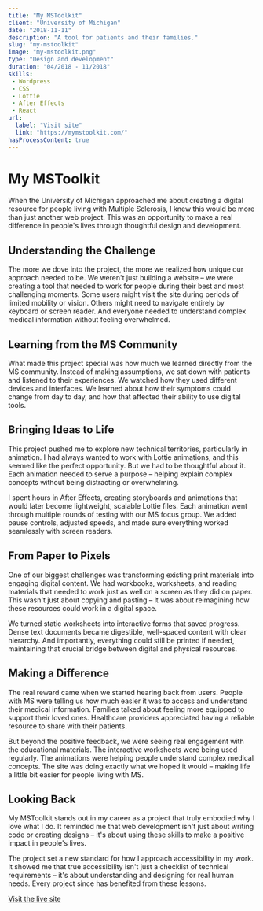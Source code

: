 ```yaml
---
title: "My MSToolkit"
client: "University of Michigan"
date: "2018-11-11"
description: "A tool for patients and their families."
slug: "my-mstoolkit"
image: "my-mstoolkit.png"
type: "Design and development"
duration: "04/2018 - 11/2018"
skills:
 - Wordpress
 - CSS
 - Lottie
 - After Effects
 - React
url:
  label: "Visit site"
  link: "https://mymstoolkit.com/"
hasProcessContent: true
---
```



# My MSToolkit

When the University of Michigan approached me about creating a digital resource for people living with Multiple Sclerosis, I knew this would be more than just another web project. This was an opportunity to make a real difference in people's lives through thoughtful design and development.

## Understanding the Challenge

The more we dove into the project, the more we realized how unique our approach needed to be. We weren't just building a website – we were creating a tool that needed to work for people during their best and most challenging moments. Some users might visit the site during periods of limited mobility or vision. Others might need to navigate entirely by keyboard or screen reader. And everyone needed to understand complex medical information without feeling overwhelmed.

## Learning from the MS Community

What made this project special was how much we learned directly from the MS community. Instead of making assumptions, we sat down with patients and listened to their experiences. We watched how they used different devices and interfaces. We learned about how their symptoms could change from day to day, and how that affected their ability to use digital tools.

## Bringing Ideas to Life

This project pushed me to explore new technical territories, particularly in animation. I had always wanted to work with Lottie animations, and this seemed like the perfect opportunity. But we had to be thoughtful about it. Each animation needed to serve a purpose – helping explain complex concepts without being distracting or overwhelming.

I spent hours in After Effects, creating storyboards and animations that would later become lightweight, scalable Lottie files. Each animation went through multiple rounds of testing with our MS focus group. We added pause controls, adjusted speeds, and made sure everything worked seamlessly with screen readers.

## From Paper to Pixels

One of our biggest challenges was transforming existing print materials into engaging digital content. We had workbooks, worksheets, and reading materials that needed to work just as well on a screen as they did on paper. This wasn't just about copying and pasting – it was about reimagining how these resources could work in a digital space.

We turned static worksheets into interactive forms that saved progress. Dense text documents became digestible, well-spaced content with clear hierarchy. And importantly, everything could still be printed if needed, maintaining that crucial bridge between digital and physical resources.

## Making a Difference

The real reward came when we started hearing back from users. People with MS were telling us how much easier it was to access and understand their medical information. Families talked about feeling more equipped to support their loved ones. Healthcare providers appreciated having a reliable resource to share with their patients.

But beyond the positive feedback, we were seeing real engagement with the educational materials. The interactive worksheets were being used regularly. The animations were helping people understand complex medical concepts. The site was doing exactly what we hoped it would – making life a little bit easier for people living with MS.

## Looking Back

My MSToolkit stands out in my career as a project that truly embodied why I love what I do. It reminded me that web development isn't just about writing code or creating designs – it's about using these skills to make a positive impact in people's lives.

The project set a new standard for how I approach accessibility in my work. It showed me that true accessibility isn't just a checklist of technical requirements – it's about understanding and designing for real human needs. Every project since has benefited from these lessons.

[Visit the live site](https://mymstoolkit.com/)